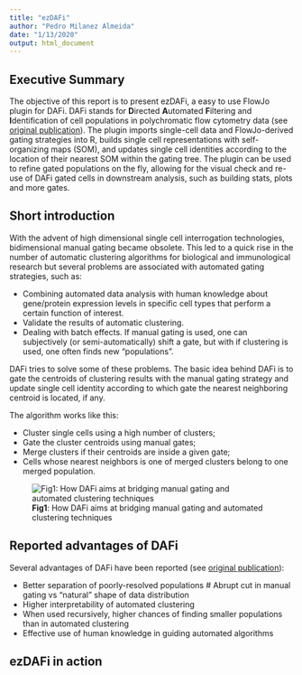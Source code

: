 ```yaml
---
title: "ezDAFi"
author: "Pedro Milanez Almeida"
date: "1/13/2020"
output: html_document
---
```


## Executive Summary

The objective of this report is to present ezDAFi, a easy to use FlowJo plugin for DAFi. DAFi stands for **D**irected **A**utomated **F**iltering and **I**dentification of cell populations in polychromatic flow cytometry data (see [original publication]( https://doi.org/10.1002/cyto.a.23371)). The plugin imports single-cell data and FlowJo-derived gating strategies into R, builds single cell representations with self-organizing maps (SOM), and updates single cell identities according to the location of their nearest SOM within the gating tree. The plugin can be used to refine gated populations on the fly, allowing for the visual check and re-use of DAFi gated cells in downstream analysis, such as building stats, plots and more gates. 

## Short introduction

With the advent of high dimensional single cell interrogation technologies, bidimensional manual gating became obsolete. This led to a quick rise in the number of automatic clustering algorithms for biological and immunological research but several problems are associated with automated gating strategies, such as:

* Combining automated data analysis with human knowledge about gene/protein expression levels in specific cell types that perform a certain function of interest.
* Validate the results of automatic clustering.
* Dealing with batch effects. If manual gating is used, one can subjectively (or semi-automatically) shift a gate, but with if clustering is used, one often finds new “populations”.

DAFi tries to solve some of these problems. The basic idea behind DAFi is to gate the centroids of clustering results with the manual gating strategy and update single cell identity according to which gate the nearest neighboring centroid is located, if any.

The algorithm works like this:

* Cluster single cells using a high number of clusters;
* Gate the cluster centroids using manual gates;
* Merge clusters if their centroids are inside a given gate;
* Cells whose nearest neighbors is one of merged clusters belong to one merged population.

![**Fig1**: How DAFi aims at bridging manual gating and automated clustering techniques](Fig1.png)

## Reported advantages of DAFi

Several advantages of DAFi have been reported (see [original publication]( https://doi.org/10.1002/cyto.a.23371)):

* Better separation of poorly-resolved populations
# Abrupt cut in manual gating vs “natural” shape of data distribution
* Higher interpretability of automated clustering
* When used recursively, higher chances of finding smaller populations than in automated clustering
* Effective use of human knowledge in guiding automated algorithms


## ezDAFi in action

